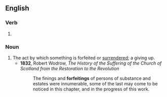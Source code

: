 ==English==

===Verb===
{{head|en|present participle}}

# {{present participle of|forfeit|lang=en|nocat=1}}

===Noun===
{{en-noun}}

# The act by which something is forfeited or [[surrender]]ed; a giving up.
#* '''1832''', Robert Wodrow, ''The History of the Suffering of the Church of Scotland from the Restoration to the Revolution''
#*: The finings and '''forfeitings''' of persons of substance and estates were innumerable, some of the last may come to be noticed in this chapter, and in the progress of this work.